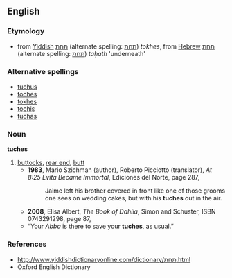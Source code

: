 {{rfv}}
==English==

===Etymology===
* from [[Yiddish]] [[תּחת]] (alternate spelling: [[תחת]]) ''tokhes'', from [[Hebrew]] [[תחת]] (alternate spelling: [[תּחת]]) ''taḥath'' 'underneath'

===Alternative spellings===
*[[tuchus]]
*[[toches]]
*[[tokhes]]
*[[tochis]]
*[[tuchas]]

===Noun===
'''tuches'''

# [[buttocks]], [[rear end]], [[butt]]
#* '''1983''', Mario Szichman (author), Roberto Picciotto (translator), ''At 8:25 Evita Became Immortal'',<sup >[http://www.worldcat.org/wcpa/oclc/10005041 ]</sup> Ediciones del Norte, page 287,
#*: Jaime left his brother covered in front like one of those grooms one sees on wedding cakes, but with his '''tuches''' out in the air.
#* '''2008''', Elisa Albert, ''The Book of Dahlia'',<sup >[http://books.google.com/books?id=NV8YDLLvp3YC ]</sup> Simon and Schuster, ISBN 0743291298, page 87,
#* “Your ''Abba'' is there to save your '''tuches''', as usual.” <!-- [sic] quotation marks in original (dialogue) -->

===References===
*http://www.yiddishdictionaryonline.com/dictionary/תּחת.html
* Oxford English Dictionary